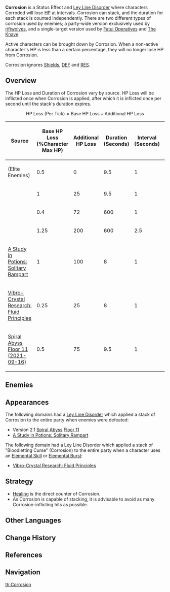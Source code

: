 {{For|the separate mechanic exclusive to the [[Three Realms Gateway Offering]] event|The Encroaching Dark}}
{{Status Infobox
|image    = 
|type     = Ley Line Disorders
|icon     = Icon Corrosion
|effect   = Characters being Corroded will lose a fraction of their HP every second. Active characters can be brought down by Corrosion. When a non-active character's HP is less than 15%, they will no longer lose HP due to Corrosion.
}}
'''Corrosion''' is a Status Effect and [[Ley Line Disorder]] where characters Corroded will lose [[HP]] at intervals. Corrosion can stack, and the duration for each stack is counted independently. There are two different types of corrosion used by enemies; a party-wide version exclusively used by [[riftwolf|riftwolves]], and a single-target version used by [[Fatui Operatives]] and [[The Knave]].

Active characters can be brought down by Corrosion. When a non-active character's HP is less than a certain percentage, they will no longer lose HP from Corrosion.

Corrosion ignores [[Shields]], [[DEF]] and [[RES]].

==Overview==
The HP Loss and Duration of Corrosion vary by source. HP Loss will be inflicted once when Corrosion is applied, after which it is inflicted once per second until the stack's duration expires.
:<math>\text{HP Loss (Per Tick)} = \text{Base HP Loss} + \text{Additional HP Loss}</math>

{| class="article-table sortable"
! Source !! Base HP Loss<br>(%Character Max HP) !! Additional HP Loss !! Duration<br>(Seconds) !! Interval<br>(Seconds) !! Off-Field Minimum
|-
| {{Enemy|Riftwolf|20}} (Elite Enemies) || 0.5 || 0 || 9.5 || 1 || 15%
|-
| {{Enemy|Golden Wolflord|20}} || 1 || 25 || 9.5 || 1 || 15%
|-
| {{Enemy|Fatui Operative|20}} || 0.4 || 72 || 600 || 1 || 5%
|-
| {{Enemy|The Knave|20}} || 1.25 || 200 || 600 || 2.5 || 5%
|-
| [[A Study in Potions/Solitary Rampart|A Study in Potions: Solitary Rampart]] || 1 || 100 || 8 || 1 || 15%
|-
| [[Vibro-Crystal/2022-04-21/Harmonics Research Facility#Fluid Principles|Vibro-Crystal Research: Fluid Principles]] || 0.25 || 25 || 8 || 1 || 15%
|-
| [[Spiral Abyss/Floors/2021-09-16#Floor 11|Spiral Abyss Floor 11 (2021-09-16)]] || 0.5 || 75 || 9.5 || 1 || 15%
|}

==Enemies==
{{Enemies by Category List|header=1}}

==Appearances==
The following domains had a [[Ley Line Disorder]] which applied a stack of Corrosion to the entire party when enemies were defeated:
* Version 2.1 [[Spiral Abyss]] [[Spiral Abyss/Floors/2021-09-16#Floor 11|Floor 11]]
* [[A Study in Potions/Solitary Rampart|A Study in Potions: Solitary Rampart]]

The following domain had a Ley Line Disorder which applied a stack of "Bloodletting Curse" (Corrosion) to the entire party when a character uses an [[Elemental Skill]] or [[Elemental Burst]]:
* [[Vibro-Crystal/2022-04-21/Harmonics Research Facility#Fluid Principles|Vibro-Crystal Research: Fluid Principles]]

==Strategy==
* [[Healing]] is the direct counter of Corrosion.
* As Corrosion is capable of stacking, it is advisable to avoid as many Corrosion-inflicting hits as possible.

==Other Languages==
{{Other Languages
|en       = Corrosion
|zhs      = 侵蚀
|zhs_rm   = Qīnshí
|zht      = 侵蝕
|zht_rm   = Qīnshí
|zh_tl    = Corrosion
|ja       = 侵蝕
|ja_rm    = Shinshoku
|ja_tl    = Corrosion
|ko       = {{tt|침식|侵蝕}}
|ko_tl    = Erosion
|es       = Corrosión
|es_tl    = Corrosion
|fr       = Corrosion
|fr_tl    = Corrosion
|ru       = Разложение
|ru_tl    = Decay
|th       = Corrosion<ref name="rifthound tutorial">Tutorial: [[Tutorial/Rockfond Rifthound|Rockfond Rifthound]]</ref> / สึกกร่อน<ref name="2.1 abyss F11">[[Spiral Abyss/Floors/2021-09-16#Floor 11|Version 2.1 Spiral Abyss Floor 11]]</ref>
|th_rm    = Corrosion / Suek Kron
|th_tl    = 
|vi       = Ăn Mòn<ref name="rifthound tutorial" /> / {{tt|Bào|刨}} Mòn<ref name="2.1 abyss F11" />
|vi_tl    = Corrosion / Abrasion
|de       = Korrosion
|de_tl    = Corrosion
|id       = Corrosion
|pt       = Corrosão
|pt_tl    = Corrosion
|tr       = Aşınma
|tr_tl    = 
|it       = Corrosione
|it_tl    = 
}}

==Change History==
{{Change History|2.1}}

==References==
{{Reflist}}

==Navigation==
{{Combat Navbox}}

[[th:Corrosion]]